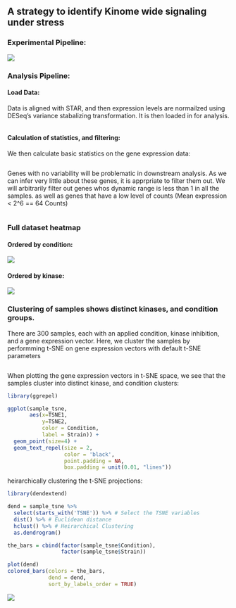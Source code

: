 ## A strategy to identify Kinome wide signaling under stress

### Experimental Pipeline:

![](img/Experiment_Cartoon.png)

### Analysis Pipeline:

#### Load Data:

Data is aligned with STAR, and then expression levels are normailzed using DESeq's variance stabalizing transformation. It is then loaded in for analysis.


```r
```

#### Calculation of statistics, and filtering:

We then calculate basic statistics on the gene expression data:

```r
```

Genes with no variability will be problematic in downstream analysis. As we can infer very little about these genes, it is apprpriate to filter them out. We will arbitrarily filter out genes whos dynamic range is less than 1 in all the samples. as well as genes that have a low level of counts (Mean expression < 2^6 == 64 Counts)

```r
```


### Full dataset heatmap

#### Ordered by condition:

![](img/by_condition.png)

#### Ordered by kinase:

![](img/by_strain.png)


### Clustering of samples shows distinct kinases, and condition groups.

There are 300 samples, each with an applied condition, kinase inhibition, and a gene expression vector. Here, we cluster the samples by performming t-SNE on gene expression vectors with default t-SNE parameters


```r
```


When plotting the gene expression vectors in t-SNE space, we see that the samples cluster into distinct kinase, and condition clusters:

```r
library(ggrepel)

ggplot(sample_tsne,
       aes(x=TSNE1, 
           y=TSNE2, 
           color = Condition, 
           label = Strain)) +
  geom_point(size=4) +
  geom_text_repel(size = 2,
                  color = 'black',
                  point.padding = NA,
                  box.padding = unit(0.01, "lines"))

```


heirarchically clustering the t-SNE projections:

```r
library(dendextend)

dend = sample_tsne %>% 
  select(starts_with('TSNE')) %>% # Select the TSNE variables 
  dist() %>% # Euclidean distance
  hclust() %>% # Heirarchical Clustering
  as.dendrogram()

the_bars = cbind(factor(sample_tsne$Condition), 
                 factor(sample_tsne$Strain))

plot(dend)
colored_bars(colors = the_bars, 
             dend = dend, 
             sort_by_labels_order = TRUE)

```



![](img/Kinase_Pipeline.png)

